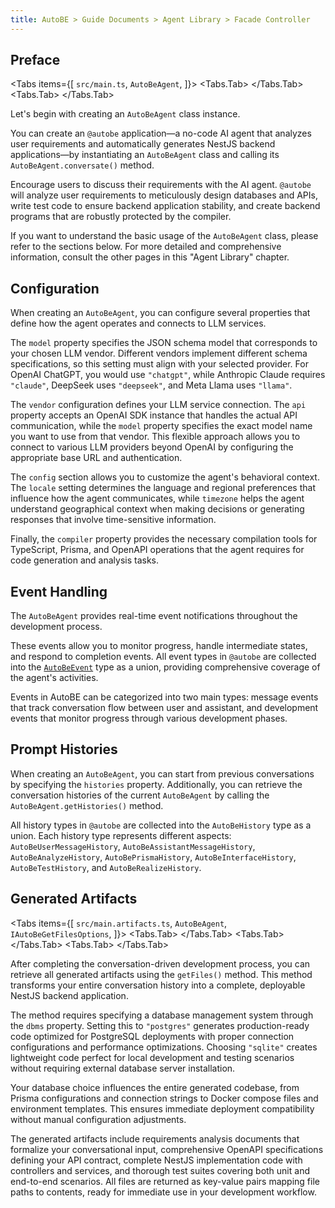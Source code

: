 ```yaml
---
title: AutoBE > Guide Documents > Agent Library > Facade Controller
---
```



## Preface

<Tabs items={[
  <code>src/main.ts</code>,
  <code>AutoBeAgent</code>,
]}>
  <Tabs.Tab>
    <AutoBeAgentSnippet />
  </Tabs.Tab>
  <Tabs.Tab>
    <LocalSource
      path="packages/agent/lib/AutoBeAgent.d.ts"
      filename="@autobe/agent"
      showLineNumbers />
  </Tabs.Tab>
</Tabs>

Let's begin with creating an `AutoBeAgent` class instance.

You can create an `@autobe` application—a no-code AI agent that analyzes user requirements and automatically generates NestJS backend applications—by instantiating an `AutoBeAgent` class and calling its `AutoBeAgent.conversate()` method.

Encourage users to discuss their requirements with the AI agent. `@autobe` will analyze user requirements to meticulously design databases and APIs, write test code to ensure backend application stability, and create backend programs that are robustly protected by the compiler.

If you want to understand the basic usage of the `AutoBeAgent` class, please refer to the sections below. For more detailed and comprehensive information, consult the other pages in this "Agent Library" chapter.

## Configuration

<AutoBeAgentConfigSnippet />

When creating an `AutoBeAgent`, you can configure several properties that define how the agent operates and connects to LLM services.

The `model` property specifies the JSON schema model that corresponds to your chosen LLM vendor. Different vendors implement different schema specifications, so this setting must align with your selected provider. For OpenAI ChatGPT, you would use `"chatgpt"`, while Anthropic Claude requires `"claude"`, DeepSeek uses `"deepseek"`, and Meta Llama uses `"llama"`.

The `vendor` configuration defines your LLM service connection. The `api` property accepts an OpenAI SDK instance that handles the actual API communication, while the `model` property specifies the exact model name you want to use from that vendor. This flexible approach allows you to connect to various LLM providers beyond OpenAI by configuring the appropriate base URL and authentication.

The `config` section allows you to customize the agent's behavioral context. The `locale` setting determines the language and regional preferences that influence how the agent communicates, while `timezone` helps the agent understand geographical context when making decisions or generating responses that involve time-sensitive information.

Finally, the `compiler` property provides the necessary compilation tools for TypeScript, Prisma, and OpenAPI operations that the agent requires for code generation and analysis tasks.

## Event Handling

<AutoBeAgentEventSnippet />

The `AutoBeAgent` provides real-time event notifications throughout the development process.

These events allow you to monitor progress, handle intermediate states, and respond to completion events. All event types in `@autobe` are collected into the [`AutoBeEvent`](/api/types/_autobe_interface.AutoBeEvent-1.html) type as a union, providing comprehensive coverage of the agent's activities.

Events in AutoBE can be categorized into two main types: message events that track conversation flow between user and assistant, and development events that monitor progress through various development phases.

## Prompt Histories

<AutoBeAgentHistorySnippet />

When creating an `AutoBeAgent`, you can start from previous conversations by specifying the `histories` property. Additionally, you can retrieve the conversation histories of the current `AutoBeAgent` by calling the `AutoBeAgent.getHistories()` method.

All history types in `@autobe` are collected into the `AutoBeHistory` type as a union. Each history type represents different aspects: `AutoBeUserMessageHistory`, `AutoBeAssistantMessageHistory`, `AutoBeAnalyzeHistory`, `AutoBePrismaHistory`, `AutoBeInterfaceHistory`, `AutoBeTestHistory`, and `AutoBeRealizeHistory`.

## Generated Artifacts

<Tabs items={[
  <code>src/main.artifacts.ts</code>,
  <code>AutoBeAgent</code>,
  <code>IAutoBeGetFilesOptions</code>,
]}>
  <Tabs.Tab>
    <AutoBeAgentGetFilesSnippet />
  </Tabs.Tab>
  <Tabs.Tab>
    <LocalSource
      path="packages/agent/lib/AutoBeAgent.d.ts"
      filename="@autobe/agent"
      showLineNumbers />
  </Tabs.Tab>
  <Tabs.Tab>
    <LocalSource
      path="packages/interface/src/rpc/IAutoBeGetFilesOptions.ts"
      filename="@autobe/interface"
      showLineNumbers />
  </Tabs.Tab>
</Tabs>

After completing the conversation-driven development process, you can retrieve all generated artifacts using the `getFiles()` method. This method transforms your entire conversation history into a complete, deployable NestJS backend application.

The method requires specifying a database management system through the `dbms` property. Setting this to `"postgres"` generates production-ready code optimized for PostgreSQL deployments with proper connection configurations and performance optimizations. Choosing `"sqlite"` creates lightweight code perfect for local development and testing scenarios without requiring external database server installation.

Your database choice influences the entire generated codebase, from Prisma configurations and connection strings to Docker compose files and environment templates. This ensures immediate deployment compatibility without manual configuration adjustments.

The generated artifacts include requirements analysis documents that formalize your conversational input, comprehensive OpenAPI specifications defining your API contract, complete NestJS implementation code with controllers and services, and thorough test suites covering both unit and end-to-end scenarios. All files are returned as key-value pairs mapping file paths to contents, ready for immediate use in your development workflow.
